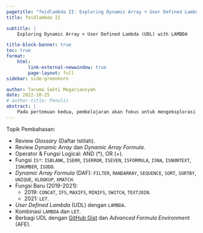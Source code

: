 ```yaml
---
pagetitle: "feidlambda II: Exploring Dynamic Array + User Defined Lambda (UDL) with LAMBDA"
title: feidlambda II

subtitle: |
    Exploring Dynamic Array + User Defined Lambda (UDL) with LAMBDA

title-block-banner: true
toc: true
format: 
    html:
        link-external-newwindow: true
        page-layout: full
sidebar: side-greenhorn

author: Taruma Sakti Megariansyah
date: 2022-10-25
# author-title: Penulis
abstract: |
    Pada pertemuan kedua, pembelajaran akan fokus untuk mengeksplorasi kegunaan _dynamic array formula_ dan penggunaan fungsi `LAMBDA`. 
---
```


Topik Pembahasan:

- Review _Glossary_ (Daftar Istilah). 
- Review _Dynamic Array_ dan _Dynamic Array Formula_.
- Operator & Fungsi Logical: AND (*), OR (+). 
- Fungsi `IS*`: `ISBLANK`, `ISERR`, `ISERROR`, `ISEVEN`, `ISFORMULA`, `ISNA`, `ISNONTEXT`, `ISNUMBER`, `ISODD`.
- _Dynamic Array Formula_ (DAF): `FILTER`, `RANDARRAY`, `SEQUENCE`, `SORT`, `SORTBY`, `UNIQUE`, `XLOOKUP`, `XMATCH`.
- Fungsi Baru (2019-2021): 
    - 2019: `CONCAT`, `IFS`, `MAXIFS`, `MINIFS`, `SWITCH`, `TEXTJOIN`.
    - 2021: `LET`.
- _User Defined Lambda_ (UDL) dengan `LAMBDA`.
- Kombinasi `LAMBDA` dan `LET`.
- Berbagi UDL dengan [GitHub Gist](https://gist.github.com) dan _Advanced Formula Environment_ (AFE). 

